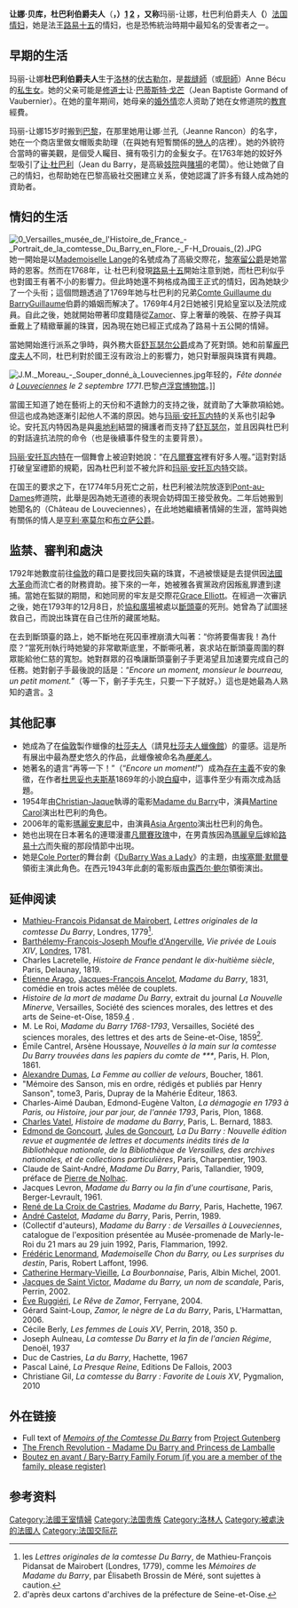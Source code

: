 {{RoughTranslation}}
{{Infobox nobility
 | name           = 让娜·贝库<br>Jeanne Bécu
 | title          = 杜巴利伯爵夫人<br>Countess of Barry
 | image          = Du Barry.jpg
 | image_size = 250px
 | caption        = 杜巴利伯爵夫人，由杜巴利知己的女友勒布伦（Élisabeth-Louise Vigée Le Brun）的一张画像
 | birth_date     = {{birth date|df=yes|1743|8|19}}
 | birth_place    = {{flag|Kingdom of France}}[[沃库勒尔|沃库勒尔]]
 | death_date     = {{death date and age|df=yes|1793|12|8|1743|4|19}}
 | death_place    = {{flag|French First Republic}}[[巴黎|巴黎]]
 | occupation     = 法王[[路易十五|路易十五]]的情妇
 | spouse         = Comte Guillaume du Barry
 | mother         = 
 | father         = 
 | children       =
}}

'''让娜·贝库，杜巴利伯爵夫人'''（{{lang-fr|'''Jeanne Bécu, Comtesse du Barry}}'''，{{bd|1743年|8月19日|1793年|12月8日|CatIdx=Barry, Madame du}}）[http://www.encyclopedia-online.info/wiki/images/7/72/Madame_du_Barry.jpg] {{Wayback|url=http://www.encyclopedia-online.info/wiki/images/7/72/Madame_du_Barry.jpg |date=20070312053853 }} [http://www.eleganza.com/media/busts/famous-people/queen-madame-du-barry-mb-m.jpg] {{Wayback|url=http://www.eleganza.com/media/busts/famous-people/queen-madame-du-barry-mb-m.jpg |date=20070312014349 }}，又称'''玛丽-让娜，杜巴利伯爵夫人'''（{{lang-fr|'''Marie-Jeanne Bécu de Cantigny, Comtesse du Barry}}'''）[[法国|法国]][[情妇|情妇]]，她是法王[[路易十五|路易十五]]的情妇，也是恐怖統治時期中最知名的受害者之一。

== 早期的生活 ==
玛丽-让娜'''杜巴利伯爵夫人'''生于[[洛林|洛林]]的[[伏古勒尔|伏古勒尔]]，是[[裁缝師|裁缝師]]（或[[厨師|厨師]]）Anne Bécu的[[私生女|私生女]]。她的父亲可能是[[修道士|修道士]]让·[[巴蒂斯特·戈芒|巴蒂斯特·戈芒]]（Jean Baptiste Gormand of Vaubernier）。在她的童年期间，她母亲的[[婚外情|婚外情]]恋人资助了她在女修道院的[[教育|教育]]經費。

玛丽-让娜15岁时搬到[[巴黎|巴黎]]，在那里她用让娜·兰孔（Jeanne Rancon）的名字，她在一个商店里做女帽贩卖助理（在與她有短暫關係的[[戀人|戀人]]的店裡）。她的外貌符合當時的審美觀，是個受人矚目、擁有吸引力的金髮女子。在1763年她的姣好外型吸引了[[让·杜巴利|让·杜巴利]]（Jean du Barry，是高級[[妓院|妓院]]與[[賭場|賭場]]的老闆）。他让她做了自己的情妇，也帮助她在巴黎高級社交圈建立关系，使她認識了許多有錢人成為她的資助者。

== 情妇的生活 ==

[[File:0_Versailles_musée_de_l'Histoire_de_France_-_Portrait_de_la_comtesse_Du_Barry_en_Flore_-_F-H_Drouais_(2).JPG|thumb]]
她一開始是以[[Mademoiselle_Lange|Mademoiselle Lange]]的名號成為了高級交際花，[[路易·弗朗索瓦·阿尔芒·迪普莱西_(黎塞留公爵)|黎塞留公爵]]是她當時的恩客。然而在1768年，让·杜巴利發現[[路易十五|路易十五]]開始注意到她，而杜巴利似乎也對國王有著不小的影響力。但此時她還不夠格成為國王正式的情妇，因為她缺少了一个头衔；這個問題透過了1769年她与杜巴利的兄弟[[Comte_Guillaume_du_BarryGuillaume|Comte Guillaume du BarryGuillaume]]伯爵的婚姻而解决了。1769年4月2日她被引見給皇室以及法院成員。自此之後，她就開始帶著印度籍隨從[[Zamor|Zamor]]、穿上奢華的晚裝、在脖子與耳垂戴上了精緻華麗的珠寶，因為現在她已經正式成為了路易十五公開的情婦。

當她開始進行派系之爭時，與外務大臣[[艾蒂安·弗朗索瓦_(舒瓦瑟尔公爵)|舒瓦瑟尔公爵]]成為了死對頭。她和前輩[[龐巴度夫人|龐巴度夫人]]不同，杜巴利對於國王沒有政治上的影響力，她只對華服與珠寶有興趣。

[[File:J.M._Moreau_-_Souper_donné_à_Louveciennes.jpg|thumb]]年轻的，''Fête donnée à [[Louveciennes|Louveciennes]] le 2 septembre 1771''.巴黎[[卢浮宫博物馆|卢浮宫博物馆]]。]]

當國王知道了她在藝術上的天份和不遺餘力的支持之後，就資助了大筆款項給她。但這也成為她逐漸引起他人不滿的原因。她与[[玛丽·安托瓦内特|玛丽·安托瓦内特]]的关系也引起争论。安托瓦内特因為是與[[奥地利|奥地利]]結盟的擁護者而支持了[[艾蒂安·弗朗索瓦_(舒瓦瑟尔公爵)|舒瓦瑟尔]]，並且因與杜巴利的對話違抗法院的命令（也是後續事件發生的主要背景）。

[[玛丽·安托瓦内特|玛丽·安托瓦内特]]在一個舞會上被迫對她說：“在[[凡爾賽宮|凡爾賽宮]]裡有好多人喔。”這對對話打破皇室禮節的規範，因為杜巴利並不被允許和[[玛丽·安托瓦内特|玛丽·安托瓦内特]]交談。

在国王的要求之下，在1774年5月死亡之前，杜巴利被法院放逐到[[Pont-au-Dames|Pont-au-Dames]]修道院，此舉是因為她无道德的表現会妨碍国王接受赦免。二年后她搬到她聞名的（Château de Louveciennes），在此地她繼續著情婦的生涯，當時與她有關係的情人是[[亨利·塞莫尔|亨利·塞莫尔]]和[[布立萨公爵|布立萨公爵]]。

== 监禁、審判和處決 ==

1792年她數度前往[[倫敦|倫敦]]的藉口是要找回失竊的珠寶，不過被懷疑是去提供因[[法國大革命|法國大革命]]而流亡者的財務資助。接下來的一年，她被雅各賓黨政府因叛亂罪遭到逮捕。當她在監獄的期間，和她同房的牢友是交際花[[Grace_Elliott|Grace Elliott]]。在經過一次審訊之後，她在1793年的12月8日，於[[協和廣場|協和廣場]]被處以[[斷頭臺|斷頭臺]]的死刑。她曾為了試圖拯救自己，而說出珠寶在自己住所的藏匿地點。

在去到斷頭臺的路上，她不斷地在死囚車裡崩潰大叫著：“你將要傷害我！為什麼？”當死刑執行時她變的非常歇斯底里，不斷嘶吼著，哀求站在斷頭臺周圍的群眾能給他仁慈的寬恕。她對群眾的召喚讓斷頭臺劊子手更渴望且加速要完成自己的任務。她對劊子手最後說的話是：“''Encore un moment, monsieur le bourreau, un petit moment.''”（等一下，劊子手先生，只要一下子就好。）這也是她最為人熟知的遺言。[https://web.archive.org/web/20061019043442/http://home.tiscali.be/christian.henneuse/lubitsch/madamedubarry2th.jpg]

== 其他記事 ==
* 她成為了在[[倫敦|倫敦]]製作蠟像的[[杜莎夫人|杜莎夫人]]（請見[[杜莎夫人蠟像館|杜莎夫人蠟像館]]）的靈感。這是所有展出中最為歷史悠久的作品，此蠟像被命名為''[[睡美人|睡美人]]''。
* 她著名的遺言“再等一下！”（“''Encore un moment!''”）成為[[存在主義|存在主義]]不安的象徵，在作者[[杜思妥也夫斯基|杜思妥也夫斯基]]1869年的小說[[白癡_(俄國小說)|白癡]]中，這事件至少有兩次成為話題。
* 1954年由[[Christian-Jaque|Christian-Jaque]]執導的電影[[Madame_du_Barry|Madame du Barry]]中，演員[[Martine_Carol|Martine Carol]]演出杜巴利的角色。
* 2006年的電影[[瑪麗安東尼|瑪麗安東尼]]中，由演員[[Asia_Argento|Asia Argento]]演出杜巴利的角色。
* 她也出現在日本著名的連環漫畫[[凡爾賽玫瑰|凡爾賽玫瑰]]中，在男貴族因為[[瑪麗皇后|瑪麗皇后]]嫁給[[路易十六|路易十六]]而失寵的那段情節中出現。
* 她是[[Cole_Porter|Cole Porter]]的舞台劇《[[DuBarry_Was_a_Lady|DuBarry Was a Lady]]》的主題，由[[埃塞爾·默爾曼|埃塞爾·默爾曼]]領銜主演此角色。在西元1943年此劇的電影版由[[露西尔·鲍尔|露西尔·鲍尔]]領銜演出。

==延伸阅读==
* [[Mathieu-François_Pidansat_de_Mairobert|Mathieu-François Pidansat de Mairobert]], ''Lettres originales de la comtesse Du Barry'', Londres, 1779<ref>les ''Lettres originales de la comtesse Du Barry'', de Mathieu-François Pidansat de Mairobert (Londres, 1779), comme les ''Mémoires de Madame du Barry'', par Élisabeth Brossin de Méré, sont sujettes à caution.</ref>.
* [[Barthélemy-François-Joseph_Moufle_d'Angerville|Barthélemy-François-Joseph Moufle d'Angerville]], ''Vie privée de Louis XIV'', [[Londres|Londres]], 1781.
* Charles Lacretelle, ''Histoire de France pendant le dix-huitième siècle'', Paris, Delaunay, 1819. 
* [[Étienne_Arago|Étienne Arago]], [[Jacques-François_Ancelot|Jacques-François Ancelot]], ''Madame du Barry'', 1831, comédie en trois actes mêlée de couplets.
* ''Histoire de la mort de madame Du Barry'', extrait du journal ''La Nouvelle Minerve'', Versailles, Société des sciences morales, des lettres et des arts de Seine-et-Oise, 1859.[https://books.google.fr/books?dq=mort+de+la+dubarry&lr=lang_fr&pg=PA90&id=Lb5MAAAAMAAJ] {{Wayback|url=https://books.google.fr/books?dq=mort+de+la+dubarry&lr=lang_fr&pg=PA90&id=Lb5MAAAAMAAJ |date=20140811004551 }}.
* M. Le Roi, ''Madame du Barry 1768-1793'', Versailles, Société des sciences morales, des lettres et des arts de Seine-et-Oise, 1859<ref>d'après deux cartons d'archives de la préfecture de Seine-et-Oise.</ref>.
* Émile Cantrel, Arsène Houssaye, ''Nouvelles à la main sur la comtesse Du Barry trouvées dans les papiers du comte de ***'', Paris, H. Plon, 1861.
* [[Alexandre_Dumas|Alexandre Dumas]], ''La Femme au collier de velours'', Boucher, 1861.
* "Mémoire des Sanson, mis en ordre, rédigés et publiés par Henry Sanson", tome3, Paris, Dupray de la Mahérie Éditeur, 1863.
* Charles-Aimé Dauban, Edmond-Eugène Valton, ''La démagogie en 1793 à Paris, ou Histoire, jour par jour, de l'année 1793'', Paris, Plon, 1868.
* [[Charles_Vatel|Charles Vatel]], ''Histoire de madame du Barry'', Paris, L. Bernard, 1883.
* [[Edmond_de_Goncourt|Edmond de Goncourt]], [[Jules_de_Goncourt|Jules de Goncourt]]'', La Du Barry :  Nouvelle édition revue et augmentée de lettres et documents inédits tirés de la Bibliothèque nationale, de la Bibliothèque de Versailles, des archives nationales, et de collections particulières'', Paris, Charpentier, 1903.
* Claude de Saint-André, ''Madame Du Barry'', Paris, Tallandier, 1909, préface de [[Pierre_de_Nolhac|Pierre de Nolhac]]. 
* Jacques Levron, ''Madame du Barry ou la fin d'une courtisane'', Paris, Berger-Levrault, 1961.
* [[René_de_La_Croix_de_Castries|René de La Croix de Castries]], ''Madame du Barry'', Paris, Hachette, 1967.
* [[André_Castelot|André Castelot]], ''Madame du Barry'', Paris, Perrin, 1989.
* (Collectif d'auteurs), ''Madame du Barry : de Versailles à Louveciennes'', catalogue de l'exposition présentée au Musée-promenade de Marly-le-Roi du 21 mars au 29 juin 1992, Paris, Flammarion, 1992.
* [[Frédéric_Lenormand|Frédéric Lenormand]], ''Mademoiselle Chon du Barry, ou Les surprises du destin'', Paris, Robert Laffont, 1996.
* [[Catherine_Hermary-Vieille|Catherine Hermary-Vieille]], ''La Bourbonnaise'', Paris, Albin Michel, 2001.
* [[Jacques_de_Saint_Victor|Jacques de Saint Victor]], ''Madame du Barry, un nom de scandale'', Paris, Perrin, 2002.
* [[Ève_Ruggiéri|Ève Ruggiéri]], ''Le Rêve de Zamor'', Ferryane, 2004.
* Gérard Saint-Loup, ''Zamor, le nègre de La du Barry'', Paris, L'Harmattan, 2006.
* Cécile Berly, ''Les femmes de Louis XV'', Perrin, 2018, 350 p.
*Joseph Aulneau, ''La comtesse Du Barry et la fin de l'ancien Régime'', Denoël, 1937
*Duc de Castries, ''La du Barry'', Hachette, 1967
*Pascal Lainé, ''La Presque Reine'', Editions De Fallois, 2003 
*Christiane Gil, ''La comtesse du Barry : Favorite de Louis XV'', Pygmalion, 2010

==外在链接 ==
* Full text of ''[http://www.gutenberg.net/etext/2563 Memoirs of the Comtesse Du Barry] {{Wayback|url=http://www.gutenberg.net/etext/2563 |date=20041014192026 }}'' from [[Project_Gutenberg|Project Gutenberg]]
* [https://web.archive.org/web/20070524044427/http://www.buzzle.com/articles/french-revolution-madame-du-barry-princess-de-lamballe.html The French Revolution - Madame Du Barry and Princess de Lamballe]
* [http://www.boutezenavant.org Boutez en avant / Bary-Barry Family Forum (if you are a member of the family, please register)] {{Wayback|url=http://www.boutezenavant.org/ |date=20190609105418 }}
== 参考资料 ==
{{reflist}}

{{法国王室情妇}}
{{法國大革命}}

{{Authority control}}
{{DEFAULTSORT:Barry, Madame du}}
[[Category:法國王室情婦|Category:法國王室情婦]]
[[Category:法国贵族|Category:法国贵族]]
[[Category:洛林人|Category:洛林人]]
[[Category:被處決的法國人|Category:被處決的法國人]]
[[Category:法国交际花|Category:法国交际花]]